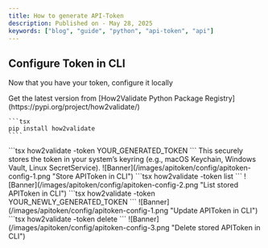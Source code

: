 ```yaml
---
title: How to generate API-Token
description: Published on - May 28, 2025
keywords: ["blog", "guide", "python", "api-token", "api"]
---
```


## Configure Token in CLI

Now that you have your token, configure it locally

<Step>
  <StepItem title="Install How2Validate dependency">
    Get the latest version from [How2Validate Python Package Registry](https://pypi.org/project/how2validate/)
     
    ```tsx 
    pip install how2validate
    ````
  </StepItem>

  <StepItem title="Store via Command-Line">
    ```tsx
    how2validate -token YOUR_GENERATED_TOKEN
    ```
    This securely stores the token in your system’s keyring (e.g., macOS Keychain, Windows Vault, Linux SecretService).
    ![Banner](/images/apitoken/config/apitoken-config-1.png "Store APIToken in CLI")

  </StepItem>

<StepItem title="List Stored Token">
  ```tsx how2validate -token list ```
  ![Banner](/images/apitoken/config/apitoken-config-2.png "List stored APIToken
  in CLI")
</StepItem>

<StepItem title="Update Stored Token">
  ```tsx how2validate -token YOUR_NEWLY_GENERATED_TOKEN ```
  ![Banner](/images/apitoken/config/apitoken-config-1.png "Update APIToken in
  CLI")
</StepItem>

  <StepItem title="Delete Stored Token">
    ```tsx
    how2validate -token delete 
    ```
    ![Banner](/images/apitoken/config/apitoken-config-3.png "Delete stored APIToken in CLI")
  </StepItem>
</Step>

